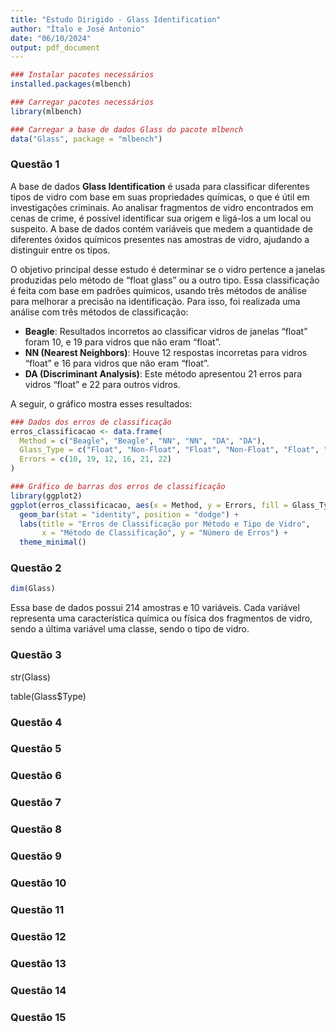 ```yaml
---
title: "Estudo Dirigido - Glass Identification"
author: "Ítalo e José Antonio"
date: "06/10/2024"
output: pdf_document
---
```


```r
### Instalar pacotes necessários
installed.packages(mlbench)

### Carregar pacotes necessários
library(mlbench)

### Carregar a base de dados Glass do pacote mlbench
data("Glass", package = "mlbench")
```

### Questão 1
A base de dados **Glass Identification** é usada para classificar diferentes tipos de vidro com base em suas propriedades químicas, o que é útil em investigações criminais. Ao analisar fragmentos de vidro encontrados em cenas de crime, é possível identificar sua origem e ligá-los a um local ou suspeito. A base de dados contém variáveis que medem a quantidade de diferentes óxidos químicos presentes nas amostras de vidro, ajudando a distinguir entre os tipos.

O objetivo principal desse estudo é determinar se o vidro pertence a janelas produzidas pelo método de "float glass" ou a outro tipo. Essa classificação é feita com base em padrões químicos, usando três métodos de análise para melhorar a precisão na identificação. Para isso, foi realizada uma análise com três métodos de classificação:

- **Beagle**: Resultados incorretos ao classificar vidros de janelas "float" foram 10, e 19 para vidros que não eram "float".
- **NN (Nearest Neighbors)**: Houve 12 respostas incorretas para vidros "float" e 16 para vidros que não eram "float".
- **DA (Discriminant Analysis)**: Este método apresentou 21 erros para vidros "float" e 22 para outros vidros.

A seguir, o gráfico mostra esses resultados:

```r
### Dados dos erros de classificação
erros_classificacao <- data.frame(
  Method = c("Beagle", "Beagle", "NN", "NN", "DA", "DA"),
  Glass_Type = c("Float", "Non-Float", "Float", "Non-Float", "Float", "Non-Float"),
  Errors = c(10, 19, 12, 16, 21, 22)
)

### Gráfico de barras dos erros de classificação
library(ggplot2)
ggplot(erros_classificacao, aes(x = Method, y = Errors, fill = Glass_Type)) +
  geom_bar(stat = "identity", position = "dodge") +
  labs(title = "Erros de Classificação por Método e Tipo de Vidro",
       x = "Método de Classificação", y = "Número de Erros") +
  theme_minimal()
```


### Questão 2

```r
dim(Glass)
```

Essa base de dados possui 214 amostras e 10 variáveis. Cada variável representa uma característica química ou física dos fragmentos de vidro, sendo a última variável uma classe, sendo o tipo de vidro.


### Questão 3

str(Glass)

table(Glass$Type)


### Questão 4



### Questão 5



### Questão 6



### Questão 7


### Questão 8



### Questão 9



### Questão 10



### Questão 11



### Questão 12


### Questão 13



### Questão 14



### Questão 15



